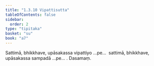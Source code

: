 ```yaml
---
title: "1.3.10 Vipattisutta"
tableOfContents: false
sidebar:
  order: 2
type: "tipitaka"
basket: "su"
book: "a7"
---
```



<DynamicBreadcrumb />

<Division number="30" book="a7">

<Paragraph number="159" book="a7">
Sattimā, bhikkhave, upāsakassa vipattiyo …pe…  sattimā, bhikkhave, upāsakassa sampadā …pe… .

</Paragraph>
</Division>

<Paragraph number="160" type="center" book="a7">
Dasamaṃ.
</Paragraph>